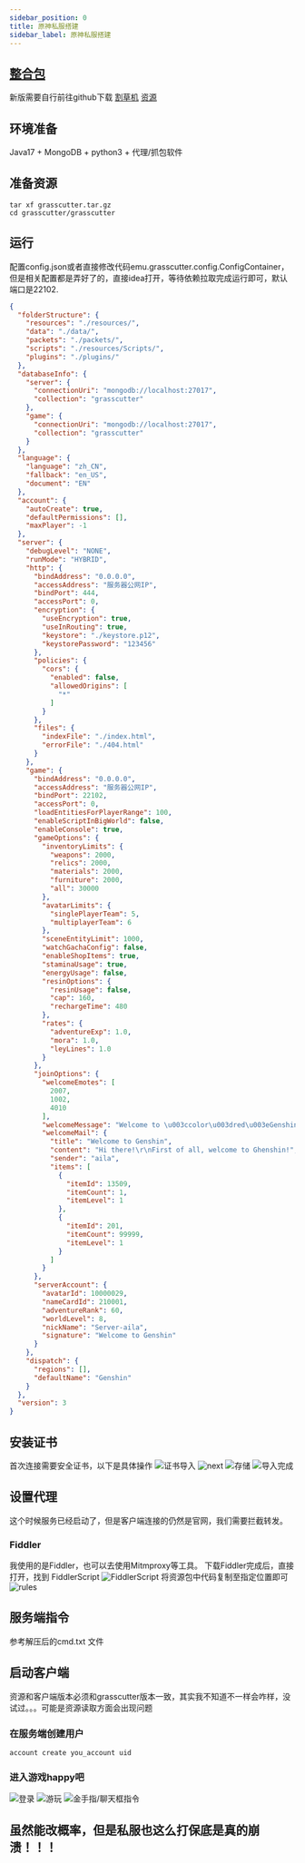 ```yaml
---
sidebar_position: 0
title: 原神私服搭建
sidebar_label: 原神私服搭建
---
```


## [整合包](https://www.vicizxs.fun/file/grasscutter.tar.gz)
新版需要自行前往github下载
[割草机](https://github.com/Grasscutters/Grasscutter)
[资源](https://github.com/Koko-boya/Grasscutter_Resources)

## 环境准备
Java17 + MongoDB + python3 + 代理/抓包软件
## 准备资源
```shell
tar xf grasscutter.tar.gz
cd grasscutter/grasscutter
```

## 运行
配置config.json或者直接修改代码emu.grasscutter.config.ConfigContainer，但是相关配置都是弄好了的，直接idea打开，等待依赖拉取完成运行即可，默认端口是22102.
```json
{
  "folderStructure": {
    "resources": "./resources/",
    "data": "./data/",
    "packets": "./packets/",
    "scripts": "./resources/Scripts/",
    "plugins": "./plugins/"
  },
  "databaseInfo": {
    "server": {
      "connectionUri": "mongodb://localhost:27017",
      "collection": "grasscutter"
    },
    "game": {
      "connectionUri": "mongodb://localhost:27017",
      "collection": "grasscutter"
    }
  },
  "language": {
    "language": "zh_CN",
    "fallback": "en_US",
    "document": "EN"
  },
  "account": {
    "autoCreate": true,
    "defaultPermissions": [],
    "maxPlayer": -1
  },
  "server": {
    "debugLevel": "NONE",
    "runMode": "HYBRID",
    "http": {
      "bindAddress": "0.0.0.0",
      "accessAddress": "服务器公网IP",
      "bindPort": 444,
      "accessPort": 0,
      "encryption": {
        "useEncryption": true,
        "useInRouting": true,
        "keystore": "./keystore.p12",
        "keystorePassword": "123456"
      },
      "policies": {
        "cors": {
          "enabled": false,
          "allowedOrigins": [
            "*"
          ]
        }
      },
      "files": {
        "indexFile": "./index.html",
        "errorFile": "./404.html"
      }
    },
    "game": {
      "bindAddress": "0.0.0.0",
      "accessAddress": "服务器公网IP",
      "bindPort": 22102,
      "accessPort": 0,
      "loadEntitiesForPlayerRange": 100,
      "enableScriptInBigWorld": false,
      "enableConsole": true,
      "gameOptions": {
        "inventoryLimits": {
          "weapons": 2000,
          "relics": 2000,
          "materials": 2000,
          "furniture": 2000,
          "all": 30000
        },
        "avatarLimits": {
          "singlePlayerTeam": 5,
          "multiplayerTeam": 6
        },
        "sceneEntityLimit": 1000,
        "watchGachaConfig": false,
        "enableShopItems": true,
        "staminaUsage": true,
        "energyUsage": false,
        "resinOptions": {
          "resinUsage": false,
          "cap": 160,
          "rechargeTime": 480
        },
        "rates": {
          "adventureExp": 1.0,
          "mora": 1.0,
          "leyLines": 1.0
        }
      },
      "joinOptions": {
        "welcomeEmotes": [
          2007,
          1002,
          4010
        ],
        "welcomeMessage": "Welcome to \u003ccolor\u003dred\u003eGenshin!",
        "welcomeMail": {
          "title": "Welcome to Genshin",
          "content": "Hi there!\r\nFirst of all, welcome to Ghenshin!",
          "sender": "aila",
          "items": [
            {
              "itemId": 13509,
              "itemCount": 1,
              "itemLevel": 1
            },
            {
              "itemId": 201,
              "itemCount": 99999,
              "itemLevel": 1
            }
          ]
        }
      },
      "serverAccount": {
        "avatarId": 10000029,
        "nameCardId": 210001,
        "adventureRank": 60,
        "worldLevel": 8,
        "nickName": "Server-aila",
        "signature": "Welcome to Genshin"
      }
    },
    "dispatch": {
      "regions": [],
      "defaultName": "Genshin"
    }
  },
  "version": 3
}
```
## 安装证书
首次连接需要安全证书，以下是具体操作
![证书导入](https://www.vicizxs.fun/img/grasscutter_import.png)
![next](https://www.vicizxs.fun/img/grasscutter_import_next.png)
![存储](https://www.vicizxs.fun/img/grasscutter_import_save.png)
![导入完成](https://www.vicizxs.fun/img/grasscutter_import_complete.png)
## 设置代理
这个时候服务已经启动了，但是客户端连接的仍然是官网，我们需要拦截转发。
### Fiddler
我使用的是Fiddler，也可以去使用Mitmproxy等工具。
下载Fiddler完成后，直接打开，找到 FiddlerScript
![FiddlerScript](https://www.vicizxs.fun/img/fiddler_script.png)
将资源包中代码复制至指定位置即可
![rules](https://www.vicizxs.fun/img/fiddler_rules.png)

## 服务端指令
参考解压后的cmd.txt 文件

## 启动客户端
资源和客户端版本必须和grasscutter版本一致，其实我不知道不一样会咋样，没试过。。。可能是资源读取方面会出现问题

### 在服务端创建用户
```shell
account create you_account uid
```

### 进入游戏happy吧

![登录](https://www.vicizxs.fun/img/grasscutter_login.png)
![游玩](https://www.vicizxs.fun/img/grasscutter_play.png)
![金手指/聊天框指令](https://www.vicizxs.fun/img/grasscutter_chat_cmd.png)

## 虽然能改概率，但是私服也这么打保底是真的崩溃！！！